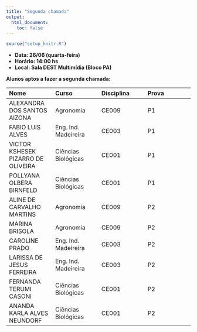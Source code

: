 ```yaml
---
title: "Segunda chamada"
output:
  html_document:
    toc: false
---
```


```r
source("setup_knitr.R")
```

- **Data: 26/06 (quarta-feira)**
- **Horário: 14:00 hs**
- **Local: Sala DEST Multimídia (Bloco PA)**

**Alunos aptos a fazer a segunda chamada:**

| Nome                               | Curso                | Disciplina | Prova |
| :--                                | :--                  | :--        | :--   |
| ALEXANDRA DOS SANTOS AIZONA        | Agronomia            | CE009      | P1    |
| FABIO LUIS ALVES                   | Eng. Ind. Madeireira | CE003      | P1    |
| VICTOR KSHESEK PIZARRO DE OLIVEIRA | Ciências Biológicas  | CE001      | P1    |
| POLLYANA OLBERA BIRNFELD           | Ciências Biológicas  | CE001      | P1    |
| ALINE DE CARVALHO MARTINS          | Agronomia            | CE009      | P2    |
| MARINA BRISOLA                     | Agronomia            | CE009      | P2    |
| CAROLINE PRADO                     | Eng. Ind. Madeireira | CE003      | P2    |
| LARISSA DE JESUS FERREIRA          | Eng. Ind. Madeireira | CE003      | P2    |
| FERNANDA TERUMI CASONI             | Ciências Biológicas  | CE001      | P2    |
| ANANDA KARLA ALVES NEUNDORF        | Ciências Biológicas  | CE001      | P2    |

